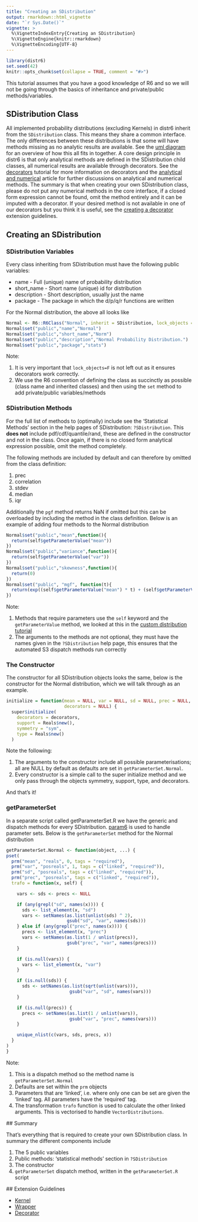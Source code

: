 ```yaml
---
title: "Creating an SDistribution"
output: rmarkdown::html_vignette
date: "`r Sys.Date()`"
vignette: >
  %\VignetteIndexEntry{Creating an SDistribution}
  %\VignetteEngine{knitr::rmarkdown}
  %\VignetteEncoding{UTF-8}
---
```


```r
library(distr6)
set.seed(42)
knitr::opts_chunk$set(collapse = TRUE, comment = "#>")
```

This tutorial assumes that you have a good knowledge of R6 and so we will not be going through the basics of inheritance and private/public methods/variables.

## SDistribution Class

All implemented probability distributions (excluding Kernels) in distr6 inherit from the `SDistribution` class. This means they share a common interface. The only differences between these distributions is that some will have methods missing as no analytic results are available. See the [uml diagram](https://raw.githubusercontent.com/wiki/alan-turing-institute/distr6/images/uml.png) for an overview of how this all fits in together. A core design principle in distr6 is that only analytical methods are defined in the SDistribution child classes, all numerical results are available through decorators. See the [decorators](https://alan-turing-institute.github.io/distr6/articles/webs/decorators.html) tutorial for more information on decorators and the [analytical and numerical](https://alan-turing-institute.github.io/distr6/articles/webs/analytic_and_numeric_methods.html) article for further discussions on analytical and numerical methods. The summary is that when creating your own SDistribution class, please do not put any numerical methods in the core interface, if a closed form expression cannot be found, omit the method entirely and it can be imputed with a decorator. If your desired method is not available in one of our decorators but you think it is useful, see the [creating a decorator](https://alan-turing-institute.github.io/distr6/articles/webs/create_decorator.html) extension guidelines.

## Creating an SDistribution

### SDistribution Variables

Every class inheriting from SDistribution must have the following public variables:

* name - Full (unique) name of probability distribution
* short_name - Short name (unique) id for distribution
* description - Short description, usually just the name
* package - The package in which the d/p/q/r functions are written

For the Normal distribution, the above all looks like

```r
Normal <- R6::R6Class("Normal", inherit = SDistribution, lock_objects = F)
Normal$set("public","name","Normal")
Normal$set("public","short_name","Norm")
Normal$set("public","description","Normal Probability Distribution.")
Normal$set("public","package","stats")
```

Note:

1. It is very important that `lock_objects=F` is not left out as it ensures decorators work correctly.
2. We use the R6 convention of defining the class as succinctly as possible (class name and inherited classes) and then using the `set` method to add private/public variables/methods

### SDistribution Methods

For the full list of methods to (optimally) include see the 'Statistical Methods' section in the help pages of SDistribution: `?SDistribution`. This **does not** include pdf/cdf/quantile/rand, these are defined in the constructor and not in the class. Once again, if there is no closed form analytical expression possible, omit the method completely.

The following methods are included by default and can therefore by omitted from the class definition:

1. prec
2. correlation
3. stdev
4. median
5. iqr

Additionally the `pgf` method returns NaN if omitted but this can be overloaded by including the method in the class definition. Below is an example of adding four methods to the Normal distribution

```r
Normal$set("public","mean",function(){
  return(self$getParameterValue("mean"))
})
Normal$set("public","variance",function(){
  return(self$getParameterValue("var"))
})
Normal$set("public","skewness",function(){
  return(0)
})
Normal$set("public", "mgf", function(t){
  return(exp((self$getParameterValue("mean") * t) + (self$getParameterValue("var") * t^2 * 0.5)))
})
```

Note:

1. Methods that require parameters use the `self` keyword and the `getParameterValue` method, we looked at this in the [custom distribution tutorial](https://alan-turing-institute.github.io/distr6/articles/webs/custom_distributions.html)
2. The arguments to the methods are not optional, they must have the names given in the `?SDistribution` help page, this ensures that the automated S3 dispatch methods run correctly

### The Constructor

The constructor for all SDistribution objects looks the same, below is the constructor for the Normal distribution, which we will talk through as an example.

```r
initialize = function(mean = NULL, var = NULL, sd = NULL, prec = NULL,
                      decorators = NULL) {
  super$initialize(
    decorators = decorators,
    support = Reals$new(),
    symmetry = "sym",
    type = Reals$new()
  )
```

Note the following:
  
  1. The arguments to the constructor include all possible parameterisations; all are NULL by default as defaults are set in `getParameterSet.Normal`.
  2. Every constructor is a simple call to the super initialize method and we only pass through the objects symmetry, support, type, and decorators.
  
And that's it!

### getParameterSet
  
In a separate script called getParameterSet.R we have the generic and dispatch methods for every SDistribution. [param6](https://cran.r-project.org/package=param6) is used to handle parameter sets. Below is the `getParameterSet` method for the Normal distribution
  
  ```r
  getParameterSet.Normal <- function(object, ...) {
  pset(
    prm("mean", "reals", 0, tags = "required"),
    prm("var", "posreals", 1, tags = c("linked", "required")),
    prm("sd", "posreals", tags = c("linked", "required")),
    prm("prec", "posreals", tags = c("linked", "required")),
    trafo = function(x, self) {

      vars <- sds <- precs <- NULL

      if (any(grepl("sd", names(x)))) {
        sds <- list_element(x, "sd")
        vars <- setNames(as.list(unlist(sds) ^ 2),
                         gsub("sd", "var", names(sds)))
      } else if (any(grepl("prec", names(x)))) {
        precs <- list_element(x, "prec")
        vars <- setNames(as.list(1 / unlist(precs)),
                         gsub("prec", "var", names(precs)))
      }

      if (is.null(vars)) {
        vars <- list_element(x, "var")
      }

      if (is.null(sds)) {
        sds <- setNames(as.list(sqrt(unlist(vars))),
                          gsub("var", "sd", names(vars)))
      }

      if (is.null(precs)) {
        precs <- setNames(as.list(1 / unlist(vars)),
                          gsub("var", "prec", names(vars)))
      }

      unique_nlist(c(vars, sds, precs, x))
    }
  )
}
  ```
  
  Note:
  
  1. This is a dispatch method so the method name is `getParameterSet.Normal`
  2. Defaults are set within the `prm` objects
  3. Parameters that are 'linked', i.e. where only one can be set are given the 'linked' tag. All parameters have the 'required' tag.
  4. The transformation `trafo` function is used to calculate the other linked arguments. This is vectorised to handle `VectorDistributions`.
  
  ## Summary
  
  That's everything that is required to create your own SDistribution class. In summary the different components include
  
  1. The 5 public variables
  2. Public methods: 'statistical methods' section in `?SDistribution`
  3. The constructor
  4. `getParameterSet` dispatch method, written in the `getParameterSet.R` script
  
  ## Extension Guidelines
  
  * [Kernel](https://alan-turing-institute.github.io/distr6/articles/webs/create_kernel.html)
  * [Wrapper](https://alan-turing-institute.github.io/distr6/articles/webs/create_wrapper.html)
  * [Decorator](https://alan-turing-institute.github.io/distr6/articles/webs/create_decorator.html)
  
